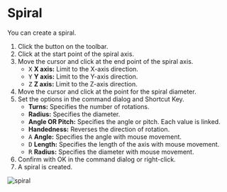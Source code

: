 
# Spiral

<Reference shortcut='' command='Spiral' button='Toolbar' />

You can create a spiral.

1. Click the button <ButtonIcon type="button-spiral" /> on the toolbar.
2. Click at the start point of the spiral axis.
3. Move the cursor and click at the end point of the spiral axis.
   - <kbd>X</kbd> **X axis:** Limit to the X-axis direction.
   - <kbd>Y</kbd> **Y axis:** Limit to the Y-axis direction.
   - <kbd>Z</kbd> **Z axis:** Limit to the Z-axis direction.
4. Move the cursor and click at the point for the spiral diameter.
5. Set the options in the command dialog and Shortcut Key.
   - **Turns:** Specifies the number of rotations.
   - **Radius:** Specifies the diameter.
   - **Angle OR Pitch:** Specifies the angle or pitch. Each value is linked.
   - **Handedness:** Reverses the direction of rotation.
   - <kbd>A</kbd> **Angle:** Specifies the angle with mouse movement.
   - <kbd>D</kbd> **Length:** Specifies the length of the axis with mouse movement.
   - <kbd>R</kbd> **Radius:** Specifies the diameter with mouse movement.
6. Confirm with OK in the command dialog or right-click.
7. A spiral is created.

![spiral](/img/spiral.gif)